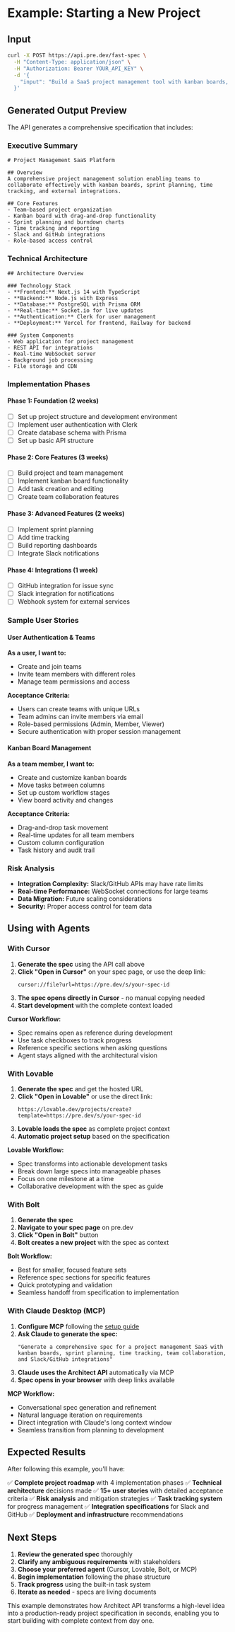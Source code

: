 # Example: Starting a New Project

## Input

```bash
curl -X POST https://api.pre.dev/fast-spec \
  -H "Content-Type: application/json" \
  -H "Authorization: Bearer YOUR_API_KEY" \
  -d '{
    "input": "Build a SaaS project management tool with kanban boards, sprint planning, time tracking, team collaboration, and integrations with Slack and GitHub. Include user authentication with teams and roles."
  }'
```

## Generated Output Preview

The API generates a comprehensive specification that includes:

### Executive Summary
```
# Project Management SaaS Platform

## Overview
A comprehensive project management solution enabling teams to collaborate effectively with kanban boards, sprint planning, time tracking, and external integrations.

## Core Features
- Team-based project organization
- Kanban board with drag-and-drop functionality
- Sprint planning and burndown charts
- Time tracking and reporting
- Slack and GitHub integrations
- Role-based access control
```

### Technical Architecture
```
## Architecture Overview

### Technology Stack
- **Frontend:** Next.js 14 with TypeScript
- **Backend:** Node.js with Express
- **Database:** PostgreSQL with Prisma ORM
- **Real-time:** Socket.io for live updates
- **Authentication:** Clerk for user management
- **Deployment:** Vercel for frontend, Railway for backend

### System Components
- Web application for project management
- REST API for integrations
- Real-time WebSocket server
- Background job processing
- File storage and CDN
```

### Implementation Phases

#### Phase 1: Foundation (2 weeks)
- [ ] Set up project structure and development environment
- [ ] Implement user authentication with Clerk
- [ ] Create database schema with Prisma
- [ ] Set up basic API structure

#### Phase 2: Core Features (3 weeks)
- [ ] Build project and team management
- [ ] Implement kanban board functionality
- [ ] Add task creation and editing
- [ ] Create team collaboration features

#### Phase 3: Advanced Features (2 weeks)
- [ ] Implement sprint planning
- [ ] Add time tracking
- [ ] Build reporting dashboards
- [ ] Integrate Slack notifications

#### Phase 4: Integrations (1 week)
- [ ] GitHub integration for issue sync
- [ ] Slack integration for notifications
- [ ] Webhook system for external services

### Sample User Stories

#### User Authentication & Teams
**As a user, I want to:**
- Create and join teams
- Invite team members with different roles
- Manage team permissions and access

**Acceptance Criteria:**
- Users can create teams with unique URLs
- Team admins can invite members via email
- Role-based permissions (Admin, Member, Viewer)
- Secure authentication with proper session management

#### Kanban Board Management
**As a team member, I want to:**
- Create and customize kanban boards
- Move tasks between columns
- Set up custom workflow stages
- View board activity and changes

**Acceptance Criteria:**
- Drag-and-drop task movement
- Real-time updates for all team members
- Custom column configuration
- Task history and audit trail

### Risk Analysis
- **Integration Complexity:** Slack/GitHub APIs may have rate limits
- **Real-time Performance:** WebSocket connections for large teams
- **Data Migration:** Future scaling considerations
- **Security:** Proper access control for team data

## Using with Agents

### With Cursor

1. **Generate the spec** using the API call above
2. **Click "Open in Cursor"** on your spec page, or use the deep link:
   ```
   cursor://file?url=https://pre.dev/s/your-spec-id
   ```
3. **The spec opens directly in Cursor** - no manual copying needed
4. **Start development** with the complete context loaded

**Cursor Workflow:**
- Spec remains open as reference during development
- Use task checkboxes to track progress
- Reference specific sections when asking questions
- Agent stays aligned with the architectural vision

### With Lovable

1. **Generate the spec** and get the hosted URL
2. **Click "Open in Lovable"** or use the direct link:
   ```
   https://lovable.dev/projects/create?template=https://pre.dev/s/your-spec-id
   ```
3. **Lovable loads the spec** as complete project context
4. **Automatic project setup** based on the specification

**Lovable Workflow:**
- Spec transforms into actionable development tasks
- Break down large specs into manageable phases
- Focus on one milestone at a time
- Collaborative development with the spec as guide

### With Bolt

1. **Generate the spec**
2. **Navigate to your spec page** on pre.dev
3. **Click "Open in Bolt"** button
4. **Bolt creates a new project** with the spec as context

**Bolt Workflow:**
- Best for smaller, focused feature sets
- Reference spec sections for specific features
- Quick prototyping and validation
- Seamless handoff from specification to implementation

### With Claude Desktop (MCP)

1. **Configure MCP** following the [setup guide](/mcp-integration/setup)
2. **Ask Claude to generate the spec:**
   ```
   "Generate a comprehensive spec for a project management SaaS with kanban boards, sprint planning, time tracking, team collaboration, and Slack/GitHub integrations"
   ```
3. **Claude uses the Architect API** automatically via MCP
4. **Spec opens in your browser** with deep links available

**MCP Workflow:**
- Conversational spec generation and refinement
- Natural language iteration on requirements
- Direct integration with Claude's long context window
- Seamless transition from planning to development

## Expected Results

After following this example, you'll have:

✅ **Complete project roadmap** with 4 implementation phases
✅ **Technical architecture** decisions made
✅ **15+ user stories** with detailed acceptance criteria
✅ **Risk analysis** and mitigation strategies
✅ **Task tracking system** for progress management
✅ **Integration specifications** for Slack and GitHub
✅ **Deployment and infrastructure** recommendations

## Next Steps

1. **Review the generated spec** thoroughly
2. **Clarify any ambiguous requirements** with stakeholders
3. **Choose your preferred agent** (Cursor, Lovable, Bolt, or MCP)
4. **Begin implementation** following the phase structure
5. **Track progress** using the built-in task system
6. **Iterate as needed** - specs are living documents

This example demonstrates how Architect API transforms a high-level idea into a production-ready project specification in seconds, enabling you to start building with complete context from day one.
